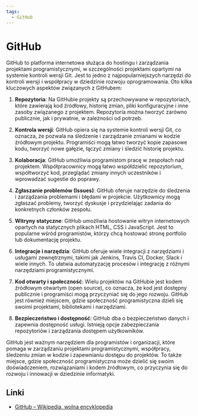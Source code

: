 ```yaml
---
tags:
  - GitHub
---
```


# GitHub

GitHub to platforma internetowa służąca do hostingu i zarządzania projektami programistycznymi, w szczególności projektami opartymi na systemie kontroli wersji Git. Jest to jedno z najpopularniejszych narzędzi do kontroli wersji i współpracy w dziedzinie rozwoju oprogramowania. Oto kilka kluczowych aspektów związanych z GitHubem:

1. **Repozytoria**: Na GitHubie projekty są przechowywane w repozytoriach, które zawierają kod źródłowy, historię zmian, pliki konfiguracyjne i inne zasoby związanego z projektem. Repozytoria można tworzyć zarówno publicznie, jak i prywatnie, w zależności od potrzeb.

2. **Kontrola wersji**: GitHub opiera się na systemie kontroli wersji Git, co oznacza, że ​​pozwala na śledzenie i zarządzanie zmianami w kodzie źródłowym projektu. Programiści mogą łatwo tworzyć kopie zapasowe kodu, tworzyć nowe gałęzie, łączyć zmiany i śledzić historię projektu.

3. **Kolaboracja**: GitHub umożliwia programistom pracę w zespołach nad projektem. Współpracownicy mogą łatwo współdzielić repozytorium, współtworzyć kod, przeglądać zmiany innych uczestników i wprowadzać sugestie do poprawy.

4. **Zgłaszanie problemów (Issues)**: GitHub oferuje narzędzie do śledzenia i zarządzania problemami i błędami w projekcie. Użytkownicy mogą zgłaszać problemy, tworzyć dyskusje i przydzielając zadania do konkretnych członków zespołu.

5. **Witryny statyczne**: GitHub umożliwia hostowanie witryn internetowych opartych na statycznych plikach HTML, CSS i JavaScript. Jest to popularne wśród programistów, którzy chcą hostować stronę portfolio lub dokumentację projektu.

6. **Integracje i narzędzia**: GitHub oferuje wiele integracji z narzędziami i usługami zewnętrznymi, takimi jak Jenkins, Travis CI, Docker, Slack i wiele innych. To ułatwia automatyzację procesów i integrację z różnymi narzędziami programistycznymi.

7. **Kod otwarty i społeczność**: Wielu projektów na GitHubie jest kodem źródłowym otwartym (open source), co oznacza, że ​​kod jest dostępny publicznie i programiści mogą przyczyniać się do jego rozwoju. GitHub jest również miejscem, gdzie społeczność programistyczna dzieli się swoimi projektami, bibliotekami i narzędziami.

8. **Bezpieczeństwo i dostępność**: GitHub dba o bezpieczeństwo danych i zapewnia dostępność usługi. Istnieją opcje zabezpieczania repozytoriów i zarządzania dostępem użytkowników.

GitHub jest ważnym narzędziem dla programistów i organizacji, które pomaga w zarządzaniu projektami programistycznymi, współpracy, śledzeniu zmian w kodzie i zapewnianiu dostępu do projektów. To także miejsce, gdzie społeczność programistyczna może dzielić się swoim doświadczeniem, rozwiązaniami i kodem źródłowym, co przyczynia się do rozwoju i innowacji w dziedzinie informatyki.

## Linki

- [GitHub – Wikipedia, wolna encyklopedia](https://pl.wikipedia.org/wiki/GitHub)
